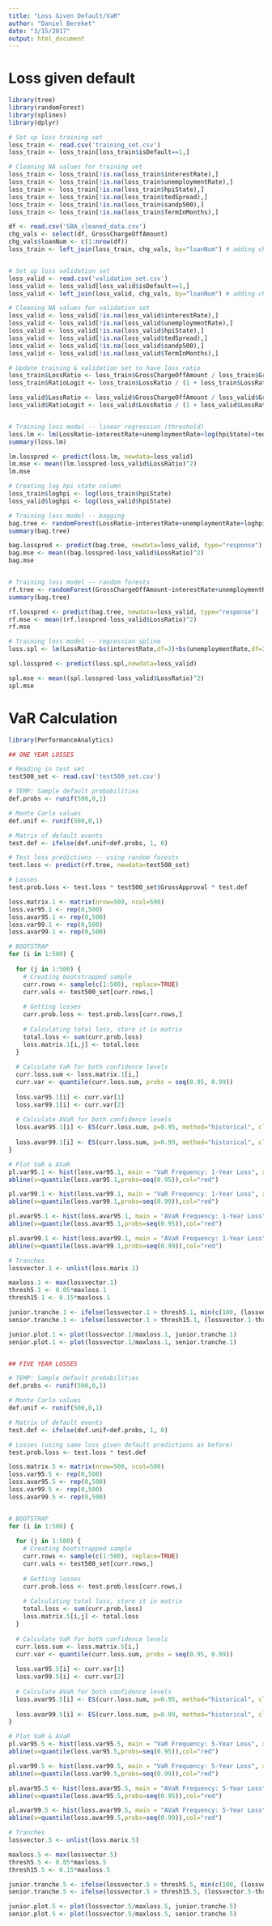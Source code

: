 ```yaml
---
title: "Loss Given Default/VaR"
author: "Daniel Bereket"
date: "3/15/2017"
output: html_document
---
```


# Loss given default

```r
library(tree)
library(randomForest)
library(splines)
library(dplyr)

# Set up loss training set
loss_train <- read.csv('training_set.csv')
loss_train <- loss_train[loss_train$isDefault==1,]

# Cleaning NA values for training set
loss_train <- loss_train[!is.na(loss_train$interestRate),]
loss_train <- loss_train[!is.na(loss_train$unemploymentRate),]
loss_train <- loss_train[!is.na(loss_train$hpiState),]
loss_train <- loss_train[!is.na(loss_train$tedSpread),]
loss_train <- loss_train[!is.na(loss_train$sandp500),]
loss_train <- loss_train[!is.na(loss_train$TermInMonths),]

df <- read.csv('SBA_cleaned_data.csv')
chg_vals <- select(df, GrossChargeOffAmount)
chg_vals$loanNum <- c(1:nrow(df))
loss_train <- left_join(loss_train, chg_vals, by="loanNum") # adding charge off values


# Set up loss validation set
loss_valid <- read.csv('validation_set.csv')
loss_valid <- loss_valid[loss_valid$isDefault==1,]
loss_valid <- left_join(loss_valid, chg_vals, by="loanNum") # adding charge off values

# Cleaning NA values for validation set
loss_valid <- loss_valid[!is.na(loss_valid$interestRate),]
loss_valid <- loss_valid[!is.na(loss_valid$unemploymentRate),]
loss_valid <- loss_valid[!is.na(loss_valid$hpiState),]
loss_valid <- loss_valid[!is.na(loss_valid$tedSpread),]
loss_valid <- loss_valid[!is.na(loss_valid$sandp500),]
loss_valid <- loss_valid[!is.na(loss_valid$TermInMonths),]

# Update training & validation set to have loss ratio
loss_train$LossRatio <- loss_train$GrossChargeOffAmount / loss_train$GrossApproval
loss_train$RatioLogit <- loss_train$LossRatio / (1 + loss_train$LossRatio)

loss_valid$LossRatio <- loss_valid$GrossChargeOffAmount / loss_valid$GrossApproval
loss_valid$RatioLogit <- loss_valid$LossRatio / (1 + loss_valid$LossRatio)


# Training loss model -- linear regression (threshold)
loss.lm <- lm(LossRatio~interestRate+unemploymentRate+log(hpiState)+tedSpread+sandp500+TermInMonths, data=loss_train,na.action=na.exclude)
summary(loss.lm)

lm.losspred <- predict(loss.lm, newdata=loss_valid)
lm.mse <- mean((lm.losspred-loss_valid$LossRatio)^2)
lm.mse

# Creating log hpi state column
loss_train$loghpi <- log(loss_train$hpiState)
loss_valid$loghpi <- log(loss_valid$hpiState)

# Training loss model -- bagging
bag.tree <- randomForest(LossRatio~interestRate+unemploymentRate+loghpi+tedSpread+sandp500+TermInMonths, data=loss_train, mtry=6, ntree=90)
summary(bag.tree)

bag.losspred <- predict(bag.tree, newdata=loss_valid, type="response")
bag.mse <- mean((bag.losspred-loss_valid$LossRatio)^2)
bag.mse


# Training loss model -- random forests
rf.tree <- randomForest(GrossChargeOffAmount~interestRate+unemploymentRate+loghpi+tedSpread+sandp500+TermInMonths, data=loss_train, mtry=2, ntree=90)
summary(bag.tree)

rf.losspred <- predict(bag.tree, newdata=loss_valid, type="response")
rf.mse <- mean((rf.losspred-loss_valid$LossRatio)^2)
rf.mse

# Training loss model -- regression spline
loss.spl <- lm(LossRatio~bs(interestRate,df=3)+bs(unemploymentRate,df=3)+bs(log(hpiState),df=3)+bs(tedSpread,df=3)+bs(sandp500,df=3)+bs(TermInMonths,df=3),data=loss_train)

spl.losspred <- predict(loss.spl,newdata=loss_valid)

spl.mse <- mean((spl.losspred-loss_valid$LossRatio)^2)
spl.mse


```

# VaR Calculation

```r
library(PerformanceAnalytics)

## ONE YEAR LOSSES

# Reading in test set
test500_set <- read.csv('test500_set.csv')

# TEMP: Sample default probabilities
def.probs <- runif(500,0,1)

# Monte Carlo values
def.unif <- runif(500,0,1)

# Matrix of default events
test.def <- ifelse(def.unif<def.probs, 1, 0)

# Test loss predictions -- using random forests
test.loss <- predict(rf.tree, newdata=test500_set)

# Losses
test.prob.loss <- test.loss * test500_set$GrossApproval * test.def

loss.matrix.1 <- matrix(nrow=500, ncol=500)
loss.var95.1 <- rep(0,500)
loss.avar95.1 <- rep(0,500)
loss.var99.1 <- rep(0,500)
loss.avar99.1 <- rep(0,500)

# BOOTSTRAP
for (i in 1:500) {
  
  for (j in 1:500) {
    # Creating bootstrapped sample
    curr.rows <- sample(c(1:500), replace=TRUE)
    curr.vals <- test500_set[curr.rows,]
    
    # Getting losses
    curr.prob.loss <- test.prob.loss[curr.rows,]
    
    # Calculating total loss, store it in matrix
    total.loss <- sum(curr.prob.loss)
    loss.matrix.1[i,j] <- total.loss
  }
  
  # Calculate VaR for both confidence levels
  curr.loss.sum <- loss.matrix.1[i,]
  curr.var <- quantile(curr.loss.sum, probs = seq(0.95, 0.99))
  
  loss.var95.1[i] <- curr.var[1]
  loss.var99.1[i] <- curr.var[2]
  
  # Calculate AVaR for both confidence levels
  loss.avar95.1[i] <- ES(curr.loss.sum, p=0.95, method="historical", clean="none", portfolio_method="single")
  
  loss.avar99.1[i] <- ES(curr.loss.sum, p=0.99, method="historical", clean="none", portfolio_method="single")
}

# Plot VaR & AVaR
pl.var95.1 <- hist(loss.var95.1, main = "VaR Frequency: 1-Year Loss", xlab = "VaR (95% level)")
abline(v=quantile(loss.var95.1,probs=seq(0.95)),col="red")

pl.var99.1 <- hist(loss.var99.1, main = "VaR Frequency: 1-Year Loss", xlab = "VaR (99% level)")
abline(v=quantile(loss.var99.1,probs=seq(0.99)),col="red")

pl.avar95.1 <- hist(loss.avar95.1, main = "AVaR Frequency: 1-Year Loss", xlab = "AVaR (95% level)")
abline(v=quantile(loss.avar95.1,probs=seq(0.95)),col="red")

pl.avar99.1 <- hist(loss.avar99.1, main = "AVaR Frequency: 1-Year Loss", xlab = "AVaR (99% level)")
abline(v=quantile(loss.avar99.1,probs=seq(0.99)),col="red")

# Tranches
lossvector.1 <- unlist(loss.marix.1)

maxloss.1 <- max(lossvector.1)
thresh5.1 <- 0.05*maxloss.1
thresh15.1 <- 0.15*maxloss.1

junior.tranche.1 <- ifelse(lossvector.1 > thresh5.1, min(c(100, (lossvector.1-thresh5.1)/thresh15.1)), 0)
senior.tranche.1 <- ifelse(lossvector.1 > thresh15.1, (lossvector.1-thresh15.1)/maxloss.1, 0)

junior.plot.1 <- plot(lossvector.1/maxloss.1, junior.tranche.1)
senior.plot.1 <- plot(lossvector.1/maxloss.1, senior.tranche.1)


## FIVE YEAR LOSSES

# TEMP: Sample default probabilities
def.probs <- runif(500,0,1)

# Monte Carlo values
def.unif <- runif(500,0,1)

# Matrix of default events
test.def <- ifelse(def.unif<def.probs, 1, 0)

# Losses (using same loss given default predictions as before)
test.prob.loss <- test.loss * test.def

loss.matrix.5 <- matrix(nrow=500, ncol=500)
loss.var95.5 <- rep(0,500)
loss.avar95.5 <- rep(0,500)
loss.var99.5 <- rep(0,500)
loss.avar99.5 <- rep(0,500)


# BOOTSTRAP
for (i in 1:500) {
  
  for (j in 1:500) {
    # Creating bootstrapped sample
    curr.rows <- sample(c(1:500), replace=TRUE)
    curr.vals <- test500_set[curr.rows,]
    
    # Getting losses
    curr.prob.loss <- test.prob.loss[curr.rows,]
    
    # Calculating total loss, store it in matrix
    total.loss <- sum(curr.prob.loss)
    loss.matrix.5[i,j] <- total.loss
  }
  
  # Calculate VaR for both confidence levels
  curr.loss.sum <- loss.matrix.5[i,]
  curr.var <- quantile(curr.loss.sum, probs = seq(0.95, 0.99))
  
  loss.var95.5[i] <- curr.var[1]
  loss.var99.5[i] <- curr.var[2]
  
  # Calculate AVaR for both confidence levels
  loss.avar95.5[i] <- ES(curr.loss.sum, p=0.95, method="historical", clean="none", portfolio_method="single")
  
  loss.avar99.5[i] <- ES(curr.loss.sum, p=0.99, method="historical", clean="none", portfolio_method="single")
}

# Plot VaR & AVaR
pl.var95.5 <- hist(loss.var95.5, main = "VaR Frequency: 5-Year Loss", xlab = "VaR (95% level)")
abline(v=quantile(loss.var95.5,probs=seq(0.95)),col="red")

pl.var99.5 <- hist(loss.var99.5, main = "VaR Frequency: 5-Year Loss", xlab = "VaR (99% level)")
abline(v=quantile(loss.var99.5,probs=seq(0.99)),col="red")

pl.avar95.5 <- hist(loss.avar95.5, main = "AVaR Frequency: 5-Year Loss", xlab = "AVaR (95% level)")
abline(v=quantile(loss.avar95.5,probs=seq(0.95)),col="red")

pl.avar99.5 <- hist(loss.avar99.5, main = "AVaR Frequency: 5-Year Loss", xlab = "AVaR (99% level)")
abline(v=quantile(loss.avar99.5,probs=seq(0.99)),col="red")

# Tranches
lossvector.5 <- unlist(loss.marix.5)

maxloss.5 <- max(lossvector.5)
thresh5.5 <- 0.05*maxloss.5
thresh15.5 <- 0.15*maxloss.5

junior.tranche.5 <- ifelse(lossvector.5 > thresh5.5, min(c(100, (lossvector.5-thresh5.5)/thresh15.5)), 0)
senior.tranche.5 <- ifelse(lossvector.5 > thresh15.5, (lossvector.5-thresh15.5)/maxloss.5, 0)

junior.plot.5 <- plot(lossvector.5/maxloss.5, junior.tranche.5)
senior.plot.5 <- plot(lossvector.5/maxloss.5, senior.tranche.5)
```

